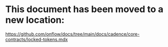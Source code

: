 # This document has been moved to a new location:

https://github.com/onflow/docs/tree/main/docs/cadence/core-contracts/locked-tokens.mdx
